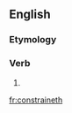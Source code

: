 ==English==

===Etymology===
{{suﬃx|constrain|eth}}

===Verb===
{{en-verb form}}

# {{archaic third-person singular of|constrain}}

[[fr:constraineth]]